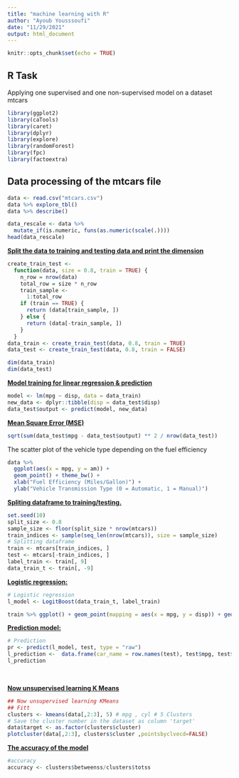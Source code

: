 ```yaml
---
title: "machine learning with R"
author: "Ayoub Yousssoufi"
date: "11/29/2021"
output: html_document
---
```


```r
knitr::opts_chunk$set(echo = TRUE)
```

## R Task

Applying one supervised and one non-supervised model on a dataset mtcars

```r
library(ggplot2)
library(caTools)
library(caret)
library(dplyr)
library(explore)
library(randomForest)
library(fpc)
library(factoextra)
```

## Data processing of the mtcars file

```r
data <- read.csv("mtcars.csv")
data %>% explore_tbl()
data %>% describe()
```

```r
data_rescale <- data %>% 
  mutate_if(is.numeric, funs(as.numeric(scale(.)))) 
head(data_rescale)
```

<u>**Split the data to training and testing data and print the dimension**</u>

```r
create_train_test <-
  function(data, size = 0.8, train = TRUE) {
    n_row = nrow(data)
    total_row = size * n_row
    train_sample <-
      1:total_row
    if (train == TRUE) {
      return (data[train_sample, ])
    } else {
      return (data[-train_sample, ])
    }
  }
data_train <- create_train_test(data, 0.8, train = TRUE)
data_test <- create_train_test(data, 0.8, train = FALSE)
```

```r
dim(data_train)
dim(data_test)
```

<u>**Model training for linear regression & prediction**</u>

```r
model <- lm(mpg ~ disp, data = data_train)
new_data <- dplyr::tibble(disp = data_test$disp)
data_test$output <- predict(model, new_data)
```

<u>**Mean Square Error (MSE)**</u>

```r
sqrt(sum(data_test$mpg - data_test$output) ** 2 / nrow(data_test))
```

The scatter plot of the vehicle type depending on the fuel efficiency

```r
data %>% 
  ggplot(aes(x = mpg, y = am)) +
  geom_point() + theme_bw() +
  xlab("Fuel Efficiency (Miles/Gallon)") +
  ylab("Vehicle Transmission Type (0 = Automatic, 1 = Manual)")
```

<u>**Spliting dataframe to training/testing.**</u>

```r
set.seed(10)
split_size <- 0.8
sample_size <- floor(split_size * nrow(mtcars))
train_indices <- sample(seq_len(nrow(mtcars)), size = sample_size)
# Splitting dataframe
train <- mtcars[train_indices, ]
test <- mtcars[-train_indices, ]
label_train <- train[, 9]
data_train_t <- train[, -9]
```

<u>**Logistic regression:**</u>

```r
# Logistic regression
l_model <- LogitBoost(data_train_t, label_train)
```

```r
train %>% ggplot() + geom_point(mapping = aes(x = mpg, y = disp)) + geom_smooth(mapping = aes(x = mpg, y = disp),method = 'glm')

```

<u>**Prediction model:**</u>

```r
# Prediction
pr <- predict(l_model, test, type = "raw")
l_prediction <-  data.frame(car_name = row.names(test), test$mpg, test$am, pr)
l_prediction
```

<br>

<u>**Now unsupervised learning K Means**</u>

```r
## Now unsupervised learning KMeans
## Fitt
clusters <- kmeans(data[,2:3], 5) # mpg , cyl # 5 Clusters
# Save the cluster number in the dataset as column 'target'
data$target <- as.factor(clusters$cluster)
plotcluster(data[,2:3], clusters$cluster ,pointsbyclvecd=FALSE)
```

<u>**The accuracy of the model**</u>

```r
#accuracy 
accuracy <- clusters$betweenss/clusters$totss
```

